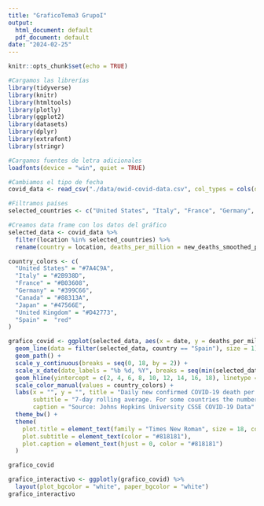 ```yaml
---
title: "GraficoTema3 GrupoI"
output:
  html_document: default
  pdf_document: default
date: "2024-02-25"
---
```


```r
knitr::opts_chunk$set(echo = TRUE)
```




```r
#Cargamos las librerías
library(tidyverse)
library(knitr)
library(htmltools)
library(plotly)
library(ggplot2)
library(datasets)
library(dplyr)
library(extrafont)
library(stringr)

#Cargamos fuentes de letra adicionales
loadfonts(device = "win", quiet = TRUE)

#Cambiamos el tipo de fecha
covid_data <- read_csv("./data/owid-covid-data.csv", col_types = cols(date = col_date(format = "%Y-%m-%d")))

#Filtramos países
selected_countries <- c("United States", "Italy", "France", "Germany", "Canada", "Japan", "United Kingdom", "Spain")

#Creamos data frame con los datos del gráfico
selected_data <- covid_data %>%
  filter(location %in% selected_countries) %>%
  rename(country = location, deaths_per_million = new_deaths_smoothed_per_million)

country_colors <- c(
  "United States" = "#7A4C9A",
  "Italy" = "#2B938D",
  "France" = "#B03608",
  "Germany" = "#399C66",
  "Canada" = "#88313A",
  "Japan" = "#47566E",
  "United Kingdom" = "#D42773",
  "Spain" =  "red"
)

grafico_covid <- ggplot(selected_data, aes(x = date, y = deaths_per_million, color = country, group = country)) + 
  geom_line(data = filter(selected_data, country == "Spain"), size = 1) + 
  geom_path() + 
  scale_y_continuous(breaks = seq(0, 18, by = 2)) +
  scale_x_date(date_labels = "%b %d, %Y", breaks = seq(min(selected_data$date), max(selected_data$date), length.out = 6)) +
  geom_hline(yintercept = c(2, 4, 6, 8, 10, 12, 14, 16, 18), linetype = "dotted", color = "gray", size = 0.5) +
  scale_color_manual(values = country_colors) + 
  labs(x = "", y = "", title = "Daily new confirmed COVID-19 death per million people", 
       subtitle = "7-day rolling average. For some countries the number of confirmed deaths is much lower than the \n true number of deaths. This is because of limited testing and challenges in the attribution of the \n cause of death.", 
       caption = "Source: Johns Hopkins University CSSE COVID-19 Data" ) +
  theme_bw() +
  theme(
    plot.title = element_text(family = "Times New Roman", size = 18, color = "#555555"),
    plot.subtitle = element_text(color = "#818181"),
    plot.caption = element_text(hjust = 0, color = "#818181")
  )

grafico_covid

grafico_interactivo <- ggplotly(grafico_covid) %>%
  layout(plot_bgcolor = "white", paper_bgcolor = "white")
grafico_interactivo




```

